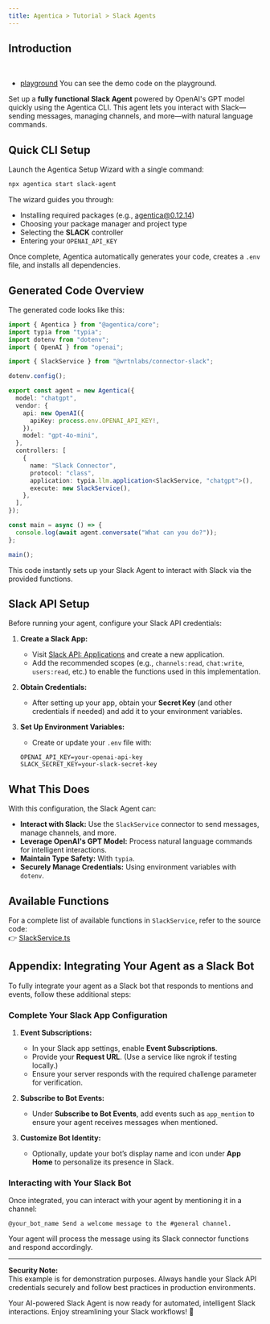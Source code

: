 ```yaml
---
title: Agentica > Tutorial > Slack Agents
---
```


## Introduction

<br />
<YoutubeRenderer
  src="https://youtube.com/embed/ZRZqFicj50I"
  type="shorts"
/>

- [playground](https://stackblitz.com/~/github.com/wrtnlabs/agentica-tutorial-slack?file=README.md) You can see the demo code on the playground.

Set up a **fully functional Slack Agent** powered by OpenAI's GPT model quickly using the Agentica CLI. This agent lets you interact with Slack—sending messages, managing channels, and more—with natural language commands.

## Quick CLI Setup

Launch the Agentica Setup Wizard with a single command:

```bash
npx agentica start slack-agent
```

The wizard guides you through:

- Installing required packages (e.g., agentica@0.12.14)
- Choosing your package manager and project type
- Selecting the **SLACK** controller
- Entering your `OPENAI_API_KEY`

Once complete, Agentica automatically generates your code, creates a `.env` file, and installs all dependencies.

## Generated Code Overview

The generated code looks like this:

```typescript
import { Agentica } from "@agentica/core";
import typia from "typia";
import dotenv from "dotenv";
import { OpenAI } from "openai";

import { SlackService } from "@wrtnlabs/connector-slack";

dotenv.config();

export const agent = new Agentica({
  model: "chatgpt",
  vendor: {
    api: new OpenAI({
      apiKey: process.env.OPENAI_API_KEY!,
    }),
    model: "gpt-4o-mini",
  },
  controllers: [
    {
      name: "Slack Connector",
      protocol: "class",
      application: typia.llm.application<SlackService, "chatgpt">(),
      execute: new SlackService(),
    },
  ],
});

const main = async () => {
  console.log(await agent.conversate("What can you do?"));
};

main();
```

This code instantly sets up your Slack Agent to interact with Slack via the provided functions.

## Slack API Setup

Before running your agent, configure your Slack API credentials:

1. **Create a Slack App:**

   - Visit [Slack API: Applications](https://api.slack.com/apps) and create a new application.
   - Add the recommended scopes (e.g., `channels:read`, `chat:write`, `users:read`, etc.) to enable the functions used in this implementation.

2. **Obtain Credentials:**

   - After setting up your app, obtain your **Secret Key** (and other credentials if needed) and add it to your environment variables.

3. **Set Up Environment Variables:**

   - Create or update your `.env` file with:

   ```env
   OPENAI_API_KEY=your-openai-api-key
   SLACK_SECRET_KEY=your-slack-secret-key
   ```

## What This Does

With this configuration, the Slack Agent can:

- **Interact with Slack:** Use the `SlackService` connector to send messages, manage channels, and more.
- **Leverage OpenAI's GPT Model:** Process natural language commands for intelligent interactions.
- **Maintain Type Safety:** With `typia`.
- **Securely Manage Credentials:** Using environment variables with `dotenv`.

## Available Functions

For a complete list of available functions in `SlackService`, refer to the source code:  
👉 [SlackService.ts](https://github.com/wrtnlabs/connectors/blob/main/packages/slack/src/slack/SlackService.ts)

## Appendix: Integrating Your Agent as a Slack Bot

To fully integrate your agent as a Slack bot that responds to mentions and events, follow these additional steps:

### Complete Your Slack App Configuration

1. **Event Subscriptions:**

   - In your Slack app settings, enable **Event Subscriptions**.
   - Provide your **Request URL**. (Use a service like ngrok if testing locally.)
   - Ensure your server responds with the required challenge parameter for verification.

2. **Subscribe to Bot Events:**

   - Under **Subscribe to Bot Events**, add events such as `app_mention` to ensure your agent receives messages when mentioned.

3. **Customize Bot Identity:**
   - Optionally, update your bot’s display name and icon under **App Home** to personalize its presence in Slack.

### Interacting with Your Slack Bot

Once integrated, you can interact with your agent by mentioning it in a channel:

```plaintext
@your_bot_name Send a welcome message to the #general channel.
```

Your agent will process the message using its Slack connector functions and respond accordingly.

---

**Security Note:**  
This example is for demonstration purposes. Always handle your Slack API credentials securely and follow best practices in production environments.

Your AI-powered Slack Agent is now ready for automated, intelligent Slack interactions. Enjoy streamlining your Slack workflows! 🚀
